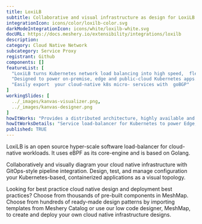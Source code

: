 ```yaml
---
title: LoxiLB
subtitle: Collaborative and visual infrastructure as design for LoxiLB
integrationIcon: icons/color/loxilb-color.svg
darkModeIntegrationIcon: icons/white/loxilb-white.svg
docURL: https://docs.meshery.io/extensibility/integrations/loxilb
description: 
category: Cloud Native Network
subcategory: Service Proxy
registrant: Github
components: []
featureList: [
  "LoxiLB turns Kubernetes network load balancing into high speed,  flexible and programmable LB services.",
  "Designed to power on-premise, edge and public-cloud Kubernetes apps.",
  "Easily export  your cloud-native k8s micro- services with  goBGP"
]
workingSlides: [
  ../_images/kanvas-visualizer.png,
  ../_images/kanvas-designer.png
]
howItWorks: "Provides a distributed architecture, highly available and scalable load balancer in bare metal servers. Reduce fail over time with fast sync-up mechanism."
howItWorksDetails: "Service load-balancer for Kubernetes to power Edge, 5G, IoT, XaaS Apps ​"
published: TRUE
---
```

<p>
LoxiLB is an open source hyper-scale software load-balancer for cloud-native workloads. It uses eBPF as its core-engine and is based on Golang. 
</p>
<p>
    Collaboratively and visually diagram your cloud native infrastructure with GitOps-style pipeline integration. Design, test, and manage configuration your Kubernetes-based, containerized applications as a visual topology.
</p>
<p>
    Looking for best practice cloud native design and deployment best practices? Choose from thousands of pre-built components in MeshMap. Choose from hundreds of ready-made design patterns by importing templates from Meshery Catalog or use our low code designer, MeshMap, to create and deploy your own cloud native infrastructure designs.
</p>
